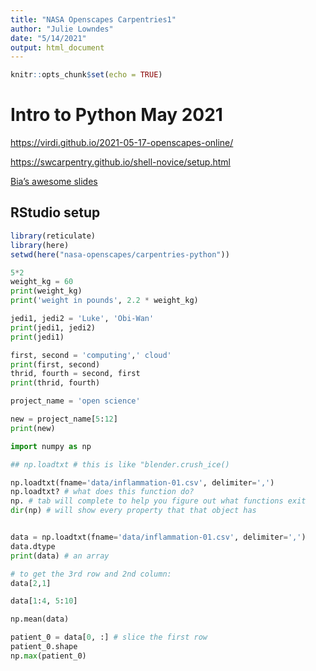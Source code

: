 ```yaml
---
title: "NASA Openscapes Carpentries1"
author: "Julie Lowndes"
date: "5/14/2021"
output: html_document
---
```


```r
knitr::opts_chunk$set(echo = TRUE)
```

# Intro to Python May 2021


<https://virdi.github.io/2021-05-17-openscapes-online/>

<https://swcarpentry.github.io/shell-novice/setup.html>

[Bia's awesome slides](https://docs.google.com/presentation/d/1YEIvzHosnnrBkqvgDafal8JwGvjh9A7dsD5dQYg4DcY/edit#slide=id.g8954b9e7ca_7_53)


## RStudio setup
```r
library(reticulate)
library(here)
setwd(here("nasa-openscapes/carpentries-python"))

```

```python
5*2
weight_kg = 60
print(weight_kg)
print('weight in pounds', 2.2 * weight_kg)

jedi1, jedi2 = 'Luke', 'Obi-Wan'
print(jedi1, jedi2)
print(jedi1)

first, second = 'computing',' cloud'
print(first, second)
thrid, fourth = second, first
print(thrid, fourth)
```


```python
project_name = 'open science'

new = project_name[5:12]
print(new)

```


```python
import numpy as np

## np.loadtxt # this is like "blender.crush_ice()

np.loadtxt(fname='data/inflammation-01.csv', delimiter=',')
np.loadtxt? # what does this function do?
np. # tab will complete to help you figure out what functions exit
dir(np) # will show every property that that object has


data = np.loadtxt(fname='data/inflammation-01.csv', delimiter=',')
data.dtype
print(data) # an array

# to get the 3rd row and 2nd column: 
data[2,1]

data[1:4, 5:10]

np.mean(data)

patient_0 = data[0, :] # slice the first row
patient_0.shape 
np.max(patient_0)

```


